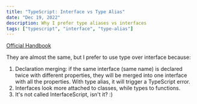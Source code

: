 ```yaml
---
title: "TypeScript: Interface vs Type Alias"
date: "Dec 19, 2022"
description: Why I prefer type aliases vs interfaces
tags: ["typescript", "interface", "type-alias"]
---
```


[Official Handbook](https://www.typescriptlang.org/docs/handbook/2/everyday-types.html#differences-between-type-aliases-and-interfaces)

They are almost the same, but I prefer to use type over interface because:

1. Declaration merging: if the same interface (same name) is declared twice with different properties, they will be merged into one interface with all the properties. With type alias, it will trigger a TypeScript error.
2. Interfaces look more attached to classes, while types to functions.
3. It's not called InterfaceScript, isn't it? :)
